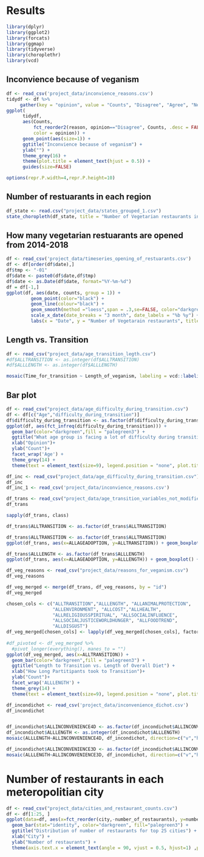 # Results
```r
library(dplyr)
library(ggplot2)
library(forcats)
library(ggmap)
library(tidyverse)
library(choroplethr)
library(vcd)
```

## Inconvience because of veganism
```r
df <- read_csv('project_data/inconvience_reasons.csv')
tidydf <- df %>%
     gather(key = "opinion", value = "Counts", "Disagree", "Agree", "Neither agree nor disagree")
ggplot(
      tidydf,
      aes(Counts, 
          fct_reorder2(reason, opinion=="Disagree", Counts, .desc = FALSE),
          color = opinion)) +
      geom_point(aes(size=1)) + 
      ggtitle("Inconvience because of veganism") +
      ylab("") +
      theme_grey(16) +
      theme(plot.title = element_text(hjust = 0.5)) +
      guides(size=FALSE) 

options(repr.P.width=4,repr.P.height=10)
```

## Number of restuarants in each region
```r
df_state <- read.csv("project_data/states_grouped_1.csv")
state_choropleth(df_state, title = "Number of Vegetarian restaurants in every state", legend="Counts") + scale_fill_brewer(palette=2)
```


## How many vegetarian restuarants are opened from 2014-2018

```r
df <- read_csv('project_data/timeseries_opening_of_restuarants.csv')
df <- df[order(df$date),]
df$tmp <- "-01"
df$date <- paste0(df$date,df$tmp)
df$date <- as.Date(df$date, format="%Y-%m-%d")
df = df[-1,]
ggplot(df, aes(date, counts, group = 1)) +
         geom_point(color="black") + 
         geom_line(colour="black") +
         geom_smooth(method ="loess",span = .3,se=FALSE, color="darkgreen") +
         scale_x_date(date_breaks = "3 month", date_labels = "%b %y") +
         labs(x = "Date", y = "Number of Vegetarain restaurants", title = "Number of Vegetarian restaurants opened over time")
```

## Length vs. Transition
```r
df <- read_csv("project_data/age_transition_legth.csv")
#df$ALLTRANSITION <- as.integer(df$ALLTRANSITION)
#df$ALLLENGTH <- as.integer(df$ALLLENGTH)

mosaic(Time_for_transition ~ Length_of_veganism, labeling = vcd::labeling_border(rot_labels = c(0, 0)), df, direction=c("v","h"),main='Mosaic plot for Length and Transition to veganism')
```

## Bar plot
```r
df <- read_csv("project_data/age_difficulty_during_transition.csv")
df <- df[c("Age","difficulty_during_transition")]
df$difficulty_during_transition <- as.factor(df$difficulty_during_transition)
ggplot(df, aes(fct_infreq(difficulty_during_transition))) +
  geom_bar(color="darkgreen",fill = "palegreen3") + 
  ggtitle("What age group is facing a lot of difficulty during transition") +
  xlab("Opinion")+
  ylab("Count")+
  facet_wrap('Age') +
  theme_grey(14) + 
  theme(text = element_text(size=9), legend.position = "none", plot.title = element_text(hjust = 0.5))
```

```r
df_inc <- read_csv("project_data/age_difficulty_during_transition.csv")
df_inc
df_inc_1 <- read_csv('project_data/inconvience_reasons.csv')
```

```r
df_trans <- read_csv("project_data/age_transition_variables_not_modified.csv")
df_trans
```

```r
sapply(df_trans, class)
```


```r
df_trans$ALLTRANSITION <- as.factor(df_trans$ALLTRANSITION)
```
```r
df_trans$ALLTRANSITION <- as.factor(df_trans$ALLTRANSITION)
ggplot(df_trans, aes(x=ALLAGEADOPTION, y=ALLTRANSITION)) + geom_boxplot() + theme_grey(16) + ggtitle(" Summary of loan amounts for each level of loan purpose") + xlab("Age")  + ylab("How Long before Fully Transitioned After Deciding") + theme(text = element_text(size=9), legend.position = "none")
```

```r
df_trans$ALLLENGTH <- as.factor(df_trans$ALLLENGTH)
ggplot(df_trans, aes(x=ALLAGEADOPTION, y=ALLLENGTH)) + geom_boxplot() + theme_grey(16) + ggtitle(" Summary of loan amounts for each level of loan purpose") + xlab("Age")  + ylab("Length of Diet") + theme(text = element_text(size=9), legend.position = "none")
```

```r
df_veg_reasons <- read_csv("project_data/reasons_for_veganism.csv")
df_veg_reasons
```

```r
df_veg_merged <- merge(df_trans, df_veg_reasons, by = "id")
df_veg_merged
```

```r
chosen_cols <- c("ALLTRANSITION","ALLLENGTH", "ALLANIMALPROTECTION",
                 "ALLENVIRONMENT", "ALLCOST","ALLHEALTH",
                 "ALLRELIGIOUSSPIRITUAL", "ALLSOCIALINFLUENCE",
                 "ALLSOCIALJUSTICEWORLDHUNGER", "ALLFOODTREND",
                 "ALLDISGUST")
df_veg_merged[chosen_cols] <- lapply(df_veg_merged[chosen_cols], factor)
                 
#df_pivoted <- df_veg_merged %>%
  #pivot_longer(everything(), manes_to = "")
ggplot(df_veg_merged, aes(x=ALLTRANSITION)) +
  geom_bar(color="darkgreen",fill = "palegreen3") + 
  ggtitle("Length to Transition vs. Length of Overall Diet") +
  xlab("How Long Partitipants took to Transition")+
  ylab("Count")+
  facet_wrap('ALLLENGTH') +
  theme_grey(14) + 
  theme(text = element_text(size=9), legend.position = "none", plot.title = element_text(hjust = 0.5))
```


```r
df_incondichot <- read_csv('project_data/inconvenience_dichot.csv')
df_incondichot


df_incondichot$ALLINCONVENIENCE4D <- as.factor(df_incondichot$ALLINCONVENIENCE4D)
df_incondichot$ALLLENGTH <- as.integer(df_incondichot$ALLLENGTH)
mosaic(ALLLENGTH~ALLINCONVENIENCE4D, df_incondichot, direction=c("v","h"),main='Length of Diet & Difficulty Accessing Health Foods')
```

```r
df_incondichot$ALLINCONVENIENCE3D <- as.factor(df_incondichot$ALLINCONVENIENCE3D)
mosaic(ALLLENGTH~ALLINCONVENIENCE3D, df_incondichot, direction=c("v","h"),main='Length of Diet & Trouble Finding Restaurants')
```

# Number of restaurants in each meteropolitian city
```r
df <- read_csv("project_data/cities_and_restaurant_counts.csv")
df <- df[1:25, ]
ggplot(data=df, aes(x=fct_reorder(city,-number_of_restaurants), y=number_of_restaurants)) + 
  geom_bar(stat="identity", color="darkgreen", fill="palegreen3") +
  ggtitle("Distribution of number of restaurants for top 25 cities") +
  xlab("City") +
  ylab("Number of restaurants") +
  theme(axis.text.x = element_text(angle = 90, vjust = 0.5, hjust=1) ,plot.title = element_text(hjust = 0.5))
```